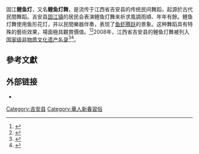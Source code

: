 {{中国非物质文化遗产 
|名称 = 灯舞
|子项 = 鲤鱼灯舞
|图片 = 
|申报地区或单位 = 江西省[[吉安县|吉安县]]
|序号 = 642
|编号项目 = Ⅲ—45
|登录时间 =2008年
|备注 =  
|分类 = 传统舞蹈
|省区市 = 江西
}}
固江'''鲤鱼灯'''，又名'''鲤鱼灯舞'''，是流传于江西省吉安县的传统民间舞蹈，起源於古代民間舞蹈。吉安县[[固江镇|固江镇]]的居民会表演鲤鱼灯舞来祈求風調雨順、年年有餘。鲤鱼灯舞使用鱼形花灯，并以民間樂器伴奏，表现了[[鯉躍龍門|鱼虾腾跃]]的景象。这种舞蹈具有特殊的藝術效果，場面極具觀賞價值{{需要更好来源|reason=评价性内容，需要找到评价人}}。<ref>{{cite news |url= https://ijx.ifeng.com/6428124/news.shtml?srctag=pc2m&back&back |title=舞魚燈 盼豐年|date=2018-03-13 |publisher=江西日報|}}</ref><ref>{{Cite web |url=http://news.jxntv.cn/2019/0603/9177599.shtml |title=“活色生香”鱼跃省城 固江鲤鱼灯舞“舞”动江西大舞台 |access-date=2020-10-21 |archive-date=2020-10-22 |archive-url=https://web.archive.org/web/20201022203445/http://news.jxntv.cn/2019/0603/9177599.shtml |dead-url=no }}</ref>2008年，江西省吉安县的鲤鱼灯舞被列入[[国家级非物质文化遗产名录|国家级非物质文化遗产名录]]<ref>{{cite news|url=https://sj.jxnews.com.cn/index.php/Index/Index/news/id/49247|title=吉安“鲤鱼灯”列入国家“非遗”|publisher=江西手机报|accessdate=2021-03-02|archive-date=2018-03-13|archive-url=https://web.archive.org/web/20180313050915/http://sj.jxnews.com.cn/index.php/Index/Index/news/id/49247|dead-url=no}}</ref><ref>{{cite news|url=http://www.gov.cn/zhengce/content/2008-06/16/content_5835.htm|title=国务院关于公布第二批国家级非物质文化遗产名录和第一批国家级非物质文化遗产扩展项目名录的通知|publisher=中华人民共和国国务院|accessdate=2021-03-02|archive-date=2015-05-18|archive-url=https://web.archive.org/web/20150518091220/http://www.gov.cn/zhengce/content/2008-06/16/content_5835.htm|dead-url=no}}</ref>。

== 參考文獻 ==
{{reflist}}
== 外部链接 ==
* {{Cite web|title=灯舞（鲤鱼灯舞） - 中国非物质文化遗产网·中国非物质文化遗产数字博物馆|url=http://www.ihchina.cn/project_details/13019/|accessdate=2021-03-03|work=www.ihchina.cn}}
[[Category:吉安县|Category:吉安县]]
[[Category:華人新春習俗|Category:華人新春習俗]]
{{江西小作品}}